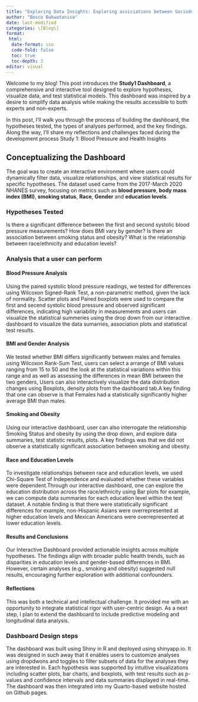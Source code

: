 ```yaml
---
title: "Exploring Data Insights: Exploring assiciations between Sociodemographic risk factors and Health Outcome through an Interactive Dashboard"
author: "Bosco Bakwatanisa"
date: last-modified
categories: \[Blog\]
format:
 html:
  date-format: iso
  code-fold: false
  toc: true
  toc-depth: 3
editor: visual
---
```


Welcome to my blog! This post introduces the **Study1 Dashboard**, a comprehensive and interactive tool designed to explore hypotheses, visualize data, and test statistical models. This dashboard was inspired by a desire to simplify data analysis while making the results accessible to both experts and non-experts.

In this post, I’ll walk you through the process of building the dashboard, the hypotheses tested, the types of analyses performed, and the key findings. Along the way, I’ll share my reflections and challenges faced during the development process Study 1: Blood Pressure and Health Insights

## Conceptualizing the Dashboard

The goal was to create an interactive environment where users could dynamically filter data, visualize relationships, and view statistical results for specific hypotheses. The dataset used came from the 2017-March 2020 NHANES survey, focusing on metrics such as **blood pressure**, **body mass index (BMI)**, **smoking status**, **Race**, **Gender** and **education levels**.

### Hypotheses Tested

Is there a significant difference between the first and second systolic blood pressure measurements? How does BMI vary by gender? Is there an association between smoking status and obesity? What is the relationship between race/ethnicity and education levels?

### Analysis that a user can perform

#### Blood Pressure Analysis

Using the paired systolic blood pressure readings, we tested for differences using Wilcoxon Signed-Rank Test, a non-parametric method, given the lack of normality. Scatter plots and Paired boxplots were used to compare the first and secend systolic blood pressure and observed significant differences, indicating high variability in measurements and users can visualize the statistical summeries using the drop down from our interactive dashboard to visualize the data sumarries, association plots and statistical test results.

#### BMI and Gender Analysis

We tested whether BMI differs significantly between males and females using Wilcoxon Rank-Sum Test, users can select a arrange of BMI values ranging from 15 to 50 and the look at the statistical variations within this range and as well as assessing the differences in mean BMI between the two genders, Users can also interactively visualize the data distribution changes using Boxplots, density plots from the dashboard tab.A key finding that one can observe is that Females had a statistically significantly higher average BMI than males.

#### Smoking and Obesity

Using our interactive dashboard, user can also interrogate the relationship Smoking Status and obesity by using the drop down, and explore data summaries, test statistic results, plots. A key findings was that we did not observe a statistically significant association between smoking and obesity.

#### Race and Education Levels

To investigate relationships between race and education levels, we used Chi-Square Test of Independence and evaluated whether these variables were dependent.Through our interactive dashboard, one can explore the education distribution across the race/ethnicity using Bar plots for example, we can compute data summaries for each education level within the test dataset. A notable finding is that there were statistically significant differences for example, non-Hispanic Asians were overrepresented at higher education levels and Mexican Americans were overrepresented at lower education levels.

#### Results and Conclusions

Our Interactive Dashboard provided actionable insights across multiple hypotheses. The findings align with broader public health trends, such as disparities in education levels and gender-based differences in BMI. However, certain analyses (e.g., smoking and obesity) suggested null results, encouraging further exploration with additional confounders.

#### Reflections

This was both a technical and intellectual challenge. It provided me with an opportunity to integrate statistical rigor with user-centric design. As a next step, I plan to extend the dashboard to include predictive modeling and longitudinal data analysis.

### Dashboard Design steps

The dashboard was built using Shiny in R and deployed using shinyapp.io. It was designed in such away that it enables users to customize analyses using dropdwons and toggles to filter subsets of data for the analyses they are interested in. Each hypothesis was supported by intuitive visualizations including scatter plots, bar charts, and boxplots, with test results such as p-values and confidence intervals and data summaries displayed in real-time. The dashboard was then integrated into my Quarto-based website hosted on Github pages.
